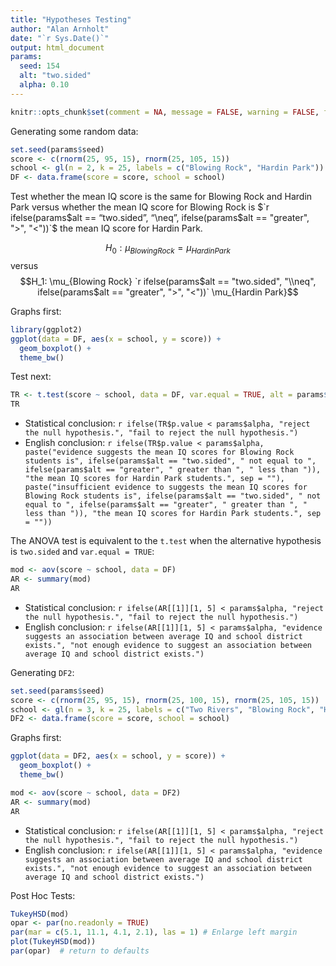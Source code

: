 ```yaml
---
title: "Hypotheses Testing"
author: "Alan Arnholt"
date: "`r Sys.Date()`"
output: html_document
params:
  seed: 154
  alt: "two.sided"
  alpha: 0.10
---
```


```r
knitr::opts_chunk$set(comment = NA, message = FALSE, warning = FALSE, fig.align = "center")
```


Generating some random data:

```r
set.seed(params$seed)
score <- c(rnorm(25, 95, 15), rnorm(25, 105, 15))
school <- gl(n = 2, k = 25, labels = c("Blowing Rock", "Hardin Park"))
DF <- data.frame(score = score, school = school)
```

Test whether the mean IQ score is the same for Blowing Rock and Hardin Park versus
whether the mean IQ score for Blowing Rock is $`r ifelse(params$alt == "two.sided", "\\neq", ifelse(params$alt == "greater", ">", "<"))`$ the mean IQ score for Hardin Park.

$$H_0: \mu_{Blowing Rock} = \mu_{Hardin Park}$$ versus $$H_1: \mu_{Blowing Rock} `r ifelse(params$alt == "two.sided", "\\neq", ifelse(params$alt == "greater", ">", "<"))` \mu_{Hardin Park}$$

Graphs first:

```r
library(ggplot2)
ggplot(data = DF, aes(x = school, y = score)) +
  geom_boxplot() + 
  theme_bw()
```

Test next:

```r
TR <- t.test(score ~ school, data = DF, var.equal = TRUE, alt = params$alt)
TR
```

* Statistical conclusion: `r ifelse(TR$p.value < params$alpha, "reject the null hypothesis.", "fail to reject the null hypothesis.")` 
* English conclusion: `r ifelse(TR$p.value < params$alpha, paste("evidence suggests the mean IQ scores for Blowing Rock students is", ifelse(params$alt == "two.sided", " not equal to ", ifelse(params$alt == "greater", " greater than ", " less than ")), "the mean IQ scores for Hardin Park students.", sep = ""), paste("insufficient evidence to suggests the mean IQ scores for Blowing Rock students is", ifelse(params$alt == "two.sided", " not equal to ", ifelse(params$alt == "greater", " greater than ", " less than ")), "the mean IQ scores for Hardin Park students.", sep = ""))`



The ANOVA test is equivalent to the `t.test` when the alternative hypothesis is `two.sided` and `var.equal = TRUE`:

```r
mod <- aov(score ~ school, data = DF)
AR <- summary(mod)
AR
```

* Statistical conclusion: `r ifelse(AR[[1]][1, 5] < params$alpha, "reject the null hypothesis.", "fail to reject the null hypothesis.")`
* English conclusion: `r ifelse(AR[[1]][1, 5] < params$alpha, "evidence suggests an association between average IQ and school district exists.", "not enough evidence to suggest an association between average IQ and school district exists.")`


Generating `DF2`:

```r
set.seed(params$seed)
score <- c(rnorm(25, 95, 15), rnorm(25, 100, 15), rnorm(25, 105, 15))
school <- gl(n = 3, k = 25, labels = c("Two Rivers", "Blowing Rock", "Hardin Park"))
DF2 <- data.frame(score = score, school = school)
```

Graphs first:

```r
ggplot(data = DF2, aes(x = school, y = score)) + 
  geom_boxplot() + 
  theme_bw()
```

```r
mod <- aov(score ~ school, data = DF2)
AR <- summary(mod)
AR
```

* Statistical conclusion: `r ifelse(AR[[1]][1, 5] < params$alpha, "reject the null hypothesis.", "fail to reject the null hypothesis.")`
* English conclusion: `r ifelse(AR[[1]][1, 5] < params$alpha, "evidence suggests an association between average IQ and school district exists.", "not enough evidence to suggest an association between average IQ and school district exists.")`

Post Hoc Tests:

```r
TukeyHSD(mod)
opar <- par(no.readonly = TRUE)
par(mar = c(5.1, 11.1, 4.1, 2.1), las = 1) # Enlarge left margin
plot(TukeyHSD(mod))
par(opar)  # return to defaults
```